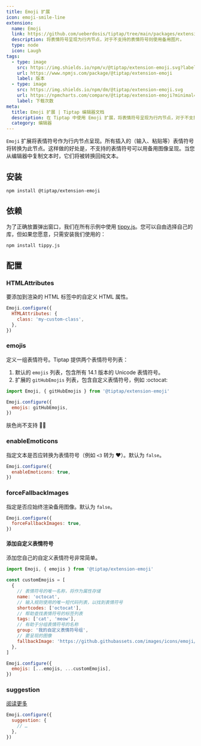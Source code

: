 ```yaml
---
title: Emoji 扩展
icon: emoji-smile-line
extension:
  name: Emoji
  link: https://github.com/ueberdosis/tiptap/tree/main/packages/extension-emoji
  description: 将表情符号呈现为行内节点，对于不支持的表情符号则使用备用图片。
  type: node
  icon: Laugh
tags:
  - type: image
    src: https://img.shields.io/npm/v/@tiptap/extension-emoji.svg?label=version
    url: https://www.npmjs.com/package/@tiptap/extension-emoji
    label: 版本
  - type: image
    src: https://img.shields.io/npm/dm/@tiptap/extension-emoji.svg
    url: https://npmcharts.com/compare/@tiptap/extension-emoji?minimal=true
    label: 下载次数
meta:
  title: Emoji 扩展 | Tiptap 编辑器文档
  description: 在 Tiptap 中使用 Emoji 扩展，将表情符号呈现为行内节点，对于不支持的表情符号则使用备用图片。
  category: 编辑器
---
```



`Emoji` 扩展将表情符号作为行内节点呈现。所有插入的（输入、粘贴等）表情符号将转换为此节点。这样做的好处是，不支持的表情符号可以用备用图像呈现。当您从编辑器中复制文本时，它们将被转换回纯文本。

<CodeDemo path="/Nodes/Emoji" />

## 安装

```bash
npm install @tiptap/extension-emoji
```

## 依赖

为了正确放置弹出窗口，我们在所有示例中使用 [tippy.js](https://atomiks.github.io/tippyjs/)。您可以自由选择自己的库，但如果您愿意，只需安装我们使用的：

```bash
npm install tippy.js
```

## 配置

### HTMLAttributes

要添加到渲染的 HTML 标签中的自定义 HTML 属性。

```js
Emoji.configure({
  HTMLAttributes: {
    class: 'my-custom-class',
  },
})
```

### emojis

定义一组表情符号。Tiptap 提供两个表情符号列表：

1. 默认的 `emojis` 列表，包含所有 14.1 版本的 Unicode 表情符号。
2. 扩展的 `gitHubEmojis` 列表，包含自定义表情符号，例如 :octocat:

```js
import Emoji, { gitHubEmojis } from '@tiptap/extension-emoji'

Emoji.configure({
  emojis: gitHubEmojis,
})
```

<Callout title="肤色" variant="hint">

肤色尚不支持 ✌🏽

</Callout>

### enableEmoticons

指定文本是否应转换为表情符号（例如 `<3` 转为 ❤️）。默认为 `false`。

```js
Emoji.configure({
  enableEmoticons: true,
})
```

### forceFallbackImages

指定是否应始终渲染备用图像。默认为 `false`。

```js
Emoji.configure({
  forceFallbackImages: true,
})
```

#### 添加自定义表情符号

添加您自己的自定义表情符号非常简单。

```js
import Emoji, { emojis } from '@tiptap/extension-emoji'

const customEmojis = [
  {
    // 表情符号的唯一名称，将作为属性存储
    name: 'octocat',
    // 输入规则使用的唯一短代码列表，以找到表情符号
    shortcodes: ['octocat'],
    // 帮助查找表情符号的标签列表
    tags: ['cat', 'meow'],
    // 有助于分组表情符号的名称
    group: '我的自定义表情符号组',
    // 要呈现的图像
    fallbackImage: 'https://github.githubassets.com/images/icons/emoji/octocat.png',
  },
]

Emoji.configure({
  emojis: [...emojis, ...customEmojis],
})
```

### suggestion

[阅读更多](/editor/api/utilities/suggestion)

```js
Emoji.configure({
  suggestion: {
    // …
  },
})
```
